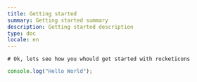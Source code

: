 ```yaml
---
title: Getting started
summary: Getting started summary
description: Getting started description
type: doc
locale: en
---
```


    # Ok, lets see how you whould get started with rocketicons

```javascript
console.log("Hello World");
```
